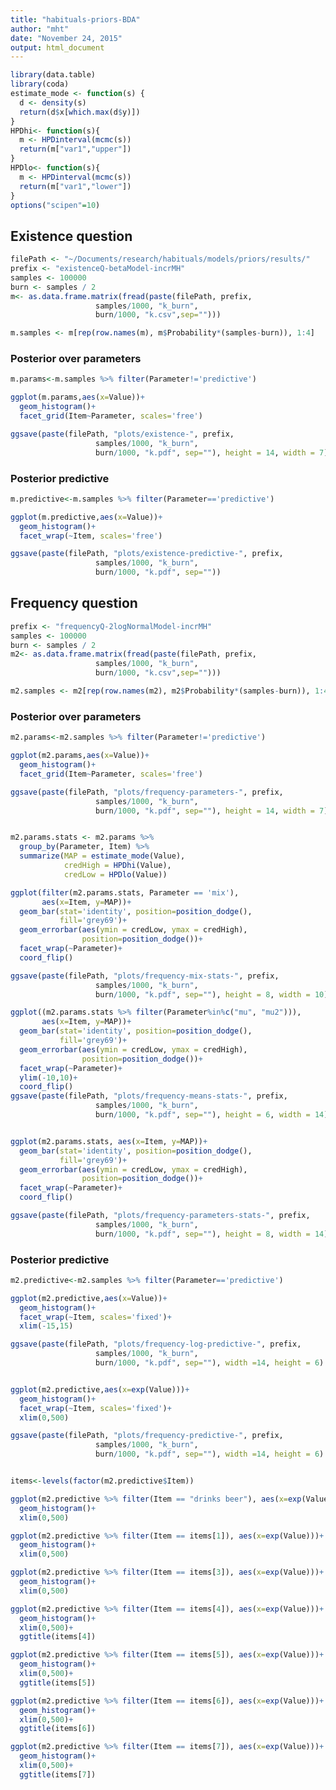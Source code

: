 ```yaml
---
title: "habituals-priors-BDA"
author: "mht"
date: "November 24, 2015"
output: html_document
---
```


```r
library(data.table)
library(coda)
estimate_mode <- function(s) {
  d <- density(s)
  return(d$x[which.max(d$y)])
}
HPDhi<- function(s){
  m <- HPDinterval(mcmc(s))
  return(m["var1","upper"])
}
HPDlo<- function(s){
  m <- HPDinterval(mcmc(s))
  return(m["var1","lower"])
}
options("scipen"=10)   
```

## Existence question

```r
filePath <- "~/Documents/research/habituals/models/priors/results/"
prefix <- "existenceQ-betaModel-incrMH"
samples <- 100000
burn <- samples / 2
m<- as.data.frame.matrix(fread(paste(filePath, prefix, 
                   samples/1000, "k_burn", 
                   burn/1000, "k.csv",sep="")))

m.samples <- m[rep(row.names(m), m$Probability*(samples-burn)), 1:4]
```

### Posterior over parameters

```r
m.params<-m.samples %>% filter(Parameter!='predictive')

ggplot(m.params,aes(x=Value))+
  geom_histogram()+
  facet_grid(Item~Parameter, scales='free')

ggsave(paste(filePath, "plots/existence-", prefix, 
                   samples/1000, "k_burn", 
                   burn/1000, "k.pdf", sep=""), height = 14, width = 7)

```


### Posterior predictive


```r
m.predictive<-m.samples %>% filter(Parameter=='predictive')

ggplot(m.predictive,aes(x=Value))+
  geom_histogram()+
  facet_wrap(~Item, scales='free')

ggsave(paste(filePath, "plots/existence-predictive-", prefix, 
                   samples/1000, "k_burn", 
                   burn/1000, "k.pdf", sep=""))
```



## Frequency question

```r
prefix <- "frequencyQ-2logNormalModel-incrMH"
samples <- 100000
burn <- samples / 2
m2<- as.data.frame.matrix(fread(paste(filePath, prefix, 
                   samples/1000, "k_burn", 
                   burn/1000, "k.csv",sep="")))

m2.samples <- m2[rep(row.names(m2), m2$Probability*(samples-burn)), 1:4]
```

### Posterior over parameters

```r
m2.params<-m2.samples %>% filter(Parameter!='predictive')

ggplot(m2.params,aes(x=Value))+
  geom_histogram()+
  facet_grid(Item~Parameter, scales='free')

ggsave(paste(filePath, "plots/frequency-parameters-", prefix, 
                   samples/1000, "k_burn", 
                   burn/1000, "k.pdf", sep=""), height = 14, width = 7)


m2.params.stats <- m2.params %>%
  group_by(Parameter, Item) %>%
  summarize(MAP = estimate_mode(Value),
            credHigh = HPDhi(Value),
            credLow = HPDlo(Value))

ggplot(filter(m2.params.stats, Parameter == 'mix'), 
       aes(x=Item, y=MAP))+
  geom_bar(stat='identity', position=position_dodge(),
           fill='grey69')+
  geom_errorbar(aes(ymin = credLow, ymax = credHigh),
                position=position_dodge())+
  facet_wrap(~Parameter)+
  coord_flip()

ggsave(paste(filePath, "plots/frequency-mix-stats-", prefix, 
                   samples/1000, "k_burn", 
                   burn/1000, "k.pdf", sep=""), height = 8, width = 10)

ggplot((m2.params.stats %>% filter(Parameter%in%c("mu", "mu2"))), 
       aes(x=Item, y=MAP))+
  geom_bar(stat='identity', position=position_dodge(),
           fill='grey69')+
  geom_errorbar(aes(ymin = credLow, ymax = credHigh),
                position=position_dodge())+
  facet_wrap(~Parameter)+
  ylim(-10,10)+
  coord_flip()
ggsave(paste(filePath, "plots/frequency-means-stats-", prefix, 
                   samples/1000, "k_burn", 
                   burn/1000, "k.pdf", sep=""), height = 6, width = 14)


ggplot(m2.params.stats, aes(x=Item, y=MAP))+
  geom_bar(stat='identity', position=position_dodge(),
           fill='grey69')+
  geom_errorbar(aes(ymin = credLow, ymax = credHigh),
                position=position_dodge())+
  facet_wrap(~Parameter)+
  coord_flip()

ggsave(paste(filePath, "plots/frequency-parameters-stats-", prefix, 
                   samples/1000, "k_burn", 
                   burn/1000, "k.pdf", sep=""), height = 8, width = 14)

```


### Posterior predictive


```r
m2.predictive<-m2.samples %>% filter(Parameter=='predictive')

ggplot(m2.predictive,aes(x=Value))+
  geom_histogram()+
  facet_wrap(~Item, scales='fixed')+
  xlim(-15,15)

ggsave(paste(filePath, "plots/frequency-log-predictive-", prefix, 
                   samples/1000, "k_burn", 
                   burn/1000, "k.pdf", sep=""), width =14, height = 6)


ggplot(m2.predictive,aes(x=exp(Value)))+
  geom_histogram()+
  facet_wrap(~Item, scales='fixed')+
  xlim(0,500)

ggsave(paste(filePath, "plots/frequency-predictive-", prefix, 
                   samples/1000, "k_burn", 
                   burn/1000, "k.pdf", sep=""), width =14, height = 6)


items<-levels(factor(m2.predictive$Item))

ggplot(m2.predictive %>% filter(Item == "drinks beer"), aes(x=exp(Value)))+
  geom_histogram()+
  xlim(0,500)

ggplot(m2.predictive %>% filter(Item == items[1]), aes(x=exp(Value)))+
  geom_histogram()+
  xlim(0,500)

ggplot(m2.predictive %>% filter(Item == items[3]), aes(x=exp(Value)))+
  geom_histogram()+
  xlim(0,500)

ggplot(m2.predictive %>% filter(Item == items[4]), aes(x=exp(Value)))+
  geom_histogram()+
  xlim(0,500)+
  ggtitle(items[4])

ggplot(m2.predictive %>% filter(Item == items[5]), aes(x=exp(Value)))+
  geom_histogram()+
  xlim(0,500)+
  ggtitle(items[5])

ggplot(m2.predictive %>% filter(Item == items[6]), aes(x=exp(Value)))+
  geom_histogram()+
  xlim(0,500)+
  ggtitle(items[6])

ggplot(m2.predictive %>% filter(Item == items[7]), aes(x=exp(Value)))+
  geom_histogram()+
  xlim(0,500)+
  ggtitle(items[7])

```